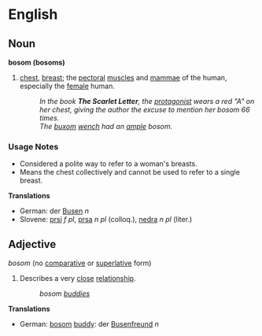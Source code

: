 =English=

==Noun==
'''bosom (bosoms)'''

# [[chest]], [[breast]]; the [[pectoral]] [[muscle]]s and [[mammae]] of the human, especially the [[female]] human.
#:''In the book '''The Scarlet Letter''', the [[protagonist]] wears a red "A" on her chest, giving the author the excuse to mention her bosom 66 times.''
#:''The [[buxom]] [[wench]] had an [[ample]] bosom.''

===Usage Notes===
*Considered a polite way to refer to a woman's breasts.
*Means the chest collectively and cannot be used to refer to a single breast.

'''Translations'''
*German: der [[Busen]] ''n''
*Slovene: [[prsi]] ''f pl'', [[prsa]] ''n pl'' (colloq.), [[nedra]] ''n pl'' (liter.)

==Adjective==
''bosom'' (no [[comparative]] or [[superlative]] form)

# Describes a very [[close]] [[relationship]].
#: ''bosom [[buddy|buddies]]''

'''Translations'''
*German: [[bosom]] [[buddy]]: der [[Busenfreund]] ''n''